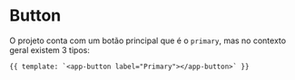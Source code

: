 
<Meta title="Lib/Buttons/button" />

# Button

O projeto conta com um botão principal que é o `primary`, mas no contexto geral existem 3 tipos:

<Canvas>
  <Story 
    name="type: primary"
    decorators={[
        moduleMetadata({
            declarations: [
                ButtonComponent
            ],
            imports: [CommonModule]
        })
    ]}>

    {{ template: `<app-button label="Primary"></app-button>` }}

  </Story>

</Canvas>
